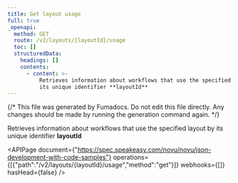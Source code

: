 ```yaml
---
title: Get layout usage
full: true
_openapi:
  method: GET
  route: /v2/layouts/{layoutId}/usage
  toc: []
  structuredData:
    headings: []
    contents:
      - content: >-
          Retrieves information about workflows that use the specified layout by
          its unique identifier **layoutId**
---
```


{/* This file was generated by Fumadocs. Do not edit this file directly. Any changes should be made by running the generation command again. */}

Retrieves information about workflows that use the specified layout by its unique identifier **layoutId**

<APIPage document={"https://spec.speakeasy.com/novu/novu/json-development-with-code-samples"} operations={[{"path":"/v2/layouts/{layoutId}/usage","method":"get"}]} webhooks={[]} hasHead={false} />